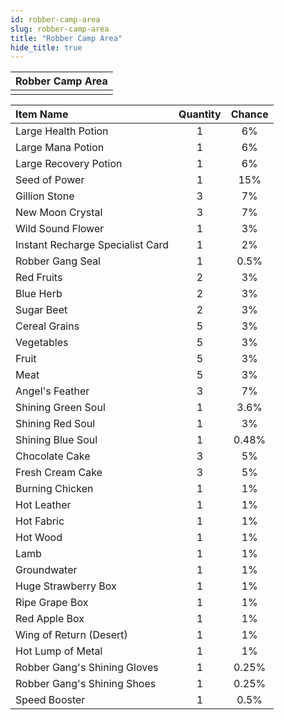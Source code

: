 ```yaml
---
id: robber-camp-area
slug: robber-camp-area
title: "Robber Camp Area"
hide_title: true
---
```



| Robber Camp Area |
| :------------: |
| <MapIcon iconId="197"/> |

|Item Name|Quantity|Chance|
|:--|:-:|:-:|
| <ItemIcon iconId="1004" height="32" /> Large Health Potion|1|6%|
| <ItemIcon iconId="1007" height="32" /> Large Mana Potion|1|6%|
| <ItemIcon iconId="1010" height="32" /> Large Recovery Potion|1|6%|
| <ItemIcon iconId="1012" height="32" /> Seed of Power|1|15%|
| <ItemIcon iconId="1013" height="32" /> Gillion Stone|3|7%|
| <ItemIcon iconId="1028" height="32" /> New Moon Crystal|3|7%|
| <ItemIcon iconId="1086" height="32" /> Wild Sound Flower|1|3%|
| <ItemIcon iconId="2144" height="32" /> Instant Recharge Specialist Card|1|2%|
| <ItemIcon iconId="1892" height="32" /> Robber Gang Seal|1|0.5%|
| <ItemIcon iconId="2099" height="32" /> Red Fruits|2|3%|
| <ItemIcon iconId="2100" height="32" /> Blue Herb|2|3%|
| <ItemIcon iconId="2102" height="32" /> Sugar Beet|2|3%|
| <ItemIcon iconId="2114" height="32" /> Cereal Grains|5|3%|
| <ItemIcon iconId="2115" height="32" /> Vegetables|5|3%|
| <ItemIcon iconId="2116" height="32" /> Fruit|5|3%|
| <ItemIcon iconId="2117" height="32" /> Meat|5|3%|
| <ItemIcon iconId="2282" height="32" /> Angel's Feather|3|7%|
| <ItemIcon iconId="2283" height="32" /> Shining Green Soul|1|3.6%|
| <ItemIcon iconId="2284" height="32" /> Shining Red Soul|1|3%|
| <ItemIcon iconId="2285" height="32" /> Shining Blue Soul|1|0.48%|
| <ItemIcon iconId="1534" height="32" /> Chocolate Cake|3|5%|
| <ItemIcon iconId="2286" height="32" /> Fresh Cream Cake|3|5%|
| <ItemIcon iconId="2351" height="32" /> Burning Chicken|1|1%|
| <ItemIcon iconId="2047" height="32" /> Hot Leather|1|1%|
| <ItemIcon iconId="2043" height="32" /> Hot Fabric|1|1%|
| <ItemIcon iconId="2039" height="32" /> Hot Wood|1|1%|
| <ItemIcon iconId="2379" height="32" /> Lamb|1|1%|
| <ItemIcon iconId="2380" height="32" /> Groundwater|1|1%|
| <ItemIcon iconId="2381" height="32" /> Huge Strawberry Box|1|1%|
| <ItemIcon iconId="2382" height="32" /> Ripe Grape Box|1|1%|
| <ItemIcon iconId="2383" height="32" /> Red Apple Box|1|1%|
| <ItemIcon iconId="2384" height="32" /> Wing of Return (Desert)|1|1%|
| <ItemIcon iconId="2035" height="32" /> Hot Lump of Metal|1|1%|
| <ItemIcon iconId="61" height="32" /> Robber Gang's Shining Gloves|1|0.25%|
| <ItemIcon iconId="711" height="32" /> Robber Gang's Shining Shoes|1|0.25%|
| <ItemIcon iconId="1426" height="32" /> Speed Booster|1|0.5%|

